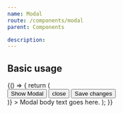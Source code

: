 ```yaml
---
name: Modal
route: /components/modal
parent: Components

description:
---
```



## Basic usage

<Playground>
  {() => {
    return (
      <div>
        <Button>Show Modal</Button>
        <Modal
          title="Modal title"
          show
          footer={(
            <div style={{ width: '100%', textAlign: 'right' }}>
              <Button>close</Button>
              <Button color="link">Save changes</Button>
            </div>
          )}
        >
          Modal body text goes here.
        </Modal>
      </div>
    );
  }}
</Playground>
